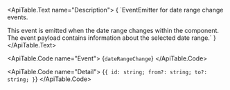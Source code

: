 <ApiTable id="event-dateRangeChange">
  <ApiTable.EventHeader name="dateRangeChange">
  </ApiTable.EventHeader>

  <ApiTable.Text name="Description">
    { `EventEmitter for date range change events.

This event is emitted when the date range changes within the component.
The event payload contains information about the selected date range.` }
  </ApiTable.Text>

  <ApiTable.Code name="Event">
    {`dateRangeChange`}
  </ApiTable.Code>

  <ApiTable.Code name="Detail">
    {`{ id: string; from?: string; to?: string; }`}
  </ApiTable.Code>
</ApiTable>
